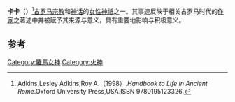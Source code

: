 {{Infobox deity|type=roman
| name = 卡卡
| god_of = 火神
| father = [[武尔坎努斯|武尔坎努斯]]
| siblings = [[卡库斯|卡库斯]]
}}
'''卡卡'''（{{lang-en|Caca (mythology)}}）<ref>Adkins,Lesley Adkins,Roy A.（1998）.''Handbook to Life in Ancient Rome''.Oxford University Press,USA.ISBN 9780195123326.</ref>[[古罗马|古罗马]][[宗教|宗教]]和[[神话|神话]]的[[女性|女性]][[神祇|神祇]]之一。其事迹反映于相关古罗马时代的[[作家|作家]]之著述中并被赋予其来源与意义，具有重要地影响与积极意义。

== 参考 ==

[[Category:羅馬女神|Category:羅馬女神]]
[[Category:火神|Category:火神]]


{{reflist}}{{羅馬神話}}{{古罗马小作品}}
